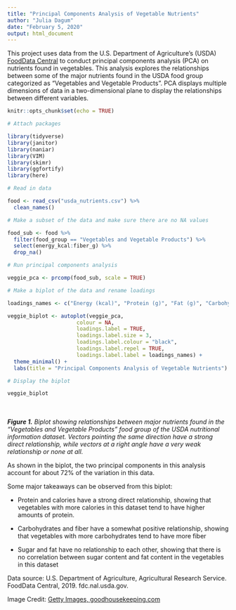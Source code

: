 ```yaml
---
title: "Principal Components Analysis of Vegetable Nutrients"
author: "Julia Dagum"
date: "February 5, 2020"
output: html_document
---
```


This project uses data from the U.S. Department of Agriculture's (USDA) [FoodData Central](https://fdc.nal.usda.gov/index.html) to conduct principal components analysis (PCA)  on nutrients found in vegetables. This analysis explores the relationships between some of the major nutrients found in the USDA food group categorized as "Vegetables and Vegetable Products". PCA displays multiple dimensions of data in a two-dimensional plane to display the relationships between different variables. 


```r
knitr::opts_chunk$set(echo = TRUE)

# Attach packages

library(tidyverse)
library(janitor)
library(naniar)
library(VIM)
library(skimr)
library(ggfortify)
library(here)

```

```r

# Read in data

food <- read_csv("usda_nutrients.csv") %>% 
  clean_names()

# Make a subset of the data and make sure there are no NA values

food_sub <- food %>%
  filter(food_group == "Vegetables and Vegetable Products") %>% 
  select(energy_kcal:fiber_g) %>% 
  drop_na()

# Run principal components analysis 

veggie_pca <- prcomp(food_sub, scale = TRUE)

# Make a biplot of the data and rename loadings

loadings_names <- c("Energy (kcal)", "Protein (g)", "Fat (g)", "Carbohydrates (g)", "Sugar (g)", "Fiber (g)")

veggie_biplot <- autoplot(veggie_pca, 
                      colour = NA, 
                      loadings.label = TRUE,
                      loadings.label.size = 3, 
                      loadings.label.colour = "black", 
                      loadings.label.repel = TRUE, 
                      loadings.label.label = loadings_names) +
  theme_minimal() +
  labs(title = "Principal Components Analysis of Vegetable Nutrients")

# Display the biplot

veggie_biplot

```
</br>
</br>
_**Figure 1.** Biplot showing relationships between major nutrients found in the "Vegetables and Vegetable Products" food group of the USDA nutritional information dataset. Vectors pointing the same direction have a strong direct relationship, while vectors at a right angle have a very weak relationship or none at all._ 

As shown in the biplot, the two principal components in this analysis account for about 72% of the variation in this data. 

Some major takeaways can be observed from this biplot: 

* Protein and calories have a strong direct relationship, showing that vegetables with more calories in this dataset tend to have higher amounts of protein. 

* Carbohydrates and fiber have a somewhat positive relationship, showing that vegetables with more carbohydrates tend to have more fiber

* Sugar and fat have no relationship to each other, showing that there is no correlation between sugar content and fat content in the vegetables in this dataset


Data source: U.S. Department of Agriculture, Agricultural Research Service. FoodData Central, 2019. fdc.nal.usda.gov.

Image Credit: [Getty Images, goodhousekeeping.com](https://www.goodhousekeeping.com/health/diet-nutrition/a48002/carrot-nutrition/)
